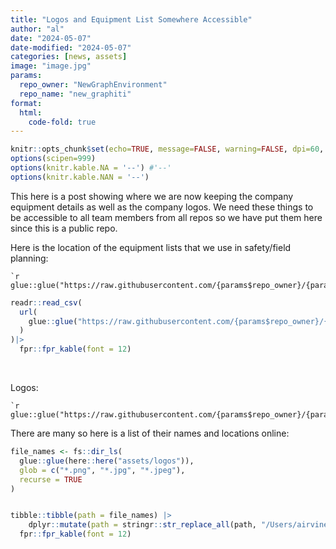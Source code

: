 ```yaml
---
title: "Logos and Equipment List Somewhere Accessible"
author: "al"
date: "2024-05-07"
date-modified: "2024-05-07"
categories: [news, assets]
image: "image.jpg"
params:
  repo_owner: "NewGraphEnvironment"
  repo_name: "new_graphiti"
format: 
  html:
    code-fold: true
---
```



```r
knitr::opts_chunk$set(echo=TRUE, message=FALSE, warning=FALSE, dpi=60, out.width = "100%")
options(scipen=999)
options(knitr.kable.NA = '--') #'--'
options(knitr.kable.NAN = '--')
```


This here is a post showing where we are now keeping the company equipment details as well as the company logos. We need these
things to be accessible to all team members from all repos so we have put them here since this is a public repo. 


Here is the location of the equipment lists that we use in safety/field planning:

    `r glue::glue("https://raw.githubusercontent.com/{params$repo_owner}/{params$repo_name}/main/assets/equipment.csv")`

```r
readr::read_csv(
  url(
    glue::glue("https://raw.githubusercontent.com/{params$repo_owner}/{params$repo_name}/main/assets/equipment.csv")
  )
)|> 
  fpr::fpr_kable(font = 12)
```

<br>


Logos:

    `r glue::glue("https://raw.githubusercontent.com/{params$repo_owner}/{params$repo_name}/main/assets/logos")`
    
    
There are many so here is a list of their names and locations online:

```r
file_names <- fs::dir_ls(
  glue::glue(here::here("assets/logos")),
  glob = c("*.png", "*.jpg", "*.jpeg"),
  recurse = TRUE
) 


tibble::tibble(path = file_names) |> 
    dplyr::mutate(path = stringr::str_replace_all(path, "/Users/airvine/Projects/repo/new_graphiti", "https://github.com/NewGraphEnvironment/new_graphiti/tree/main")) |> 
  fpr::fpr_kable(font = 12)

```

